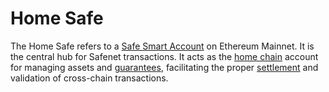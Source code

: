 # Home Safe

The Home Safe refers to a [Safe Smart Account](../../home/what-is-safe.mdx) on Ethereum Mainnet. It is the central hub for Safenet transactions. 
It acts as the [home chain](../chains.mdx) account for managing assets and [guarantees](./guarantee.mdx), facilitating the proper [settlement](../concepts/settlement.mdx) and validation of cross-chain transactions.


